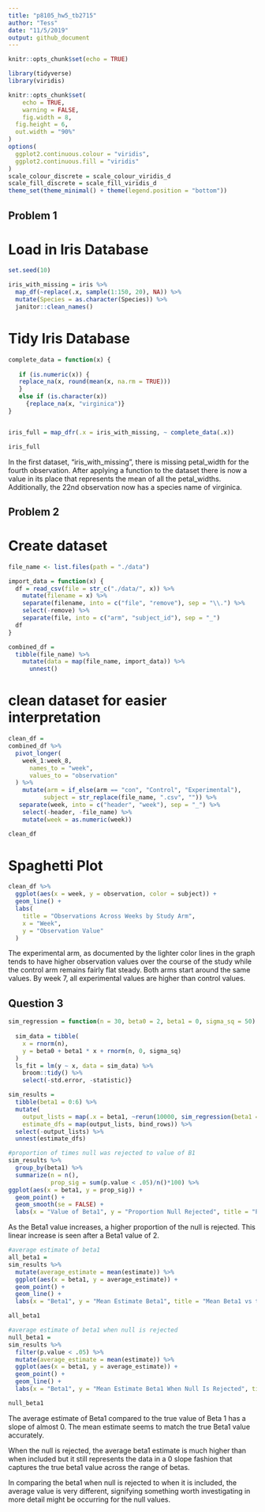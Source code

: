```yaml
---
title: "p8105_hw5_tb2715"
author: "Tess"
date: "11/5/2019"
output: github_document
---
```



```r
knitr::opts_chunk$set(echo = TRUE)

library(tidyverse)
library(viridis)

knitr::opts_chunk$set(
	echo = TRUE,
	warning = FALSE,
	fig.width = 8, 
  fig.height = 6,
  out.width = "90%"
)
options(
  ggplot2.continuous.colour = "viridis",
  ggplot2.continuous.fill = "viridis"
)
scale_colour_discrete = scale_colour_viridis_d
scale_fill_discrete = scale_fill_viridis_d
theme_set(theme_minimal() + theme(legend.position = "bottom"))
```

## Problem 1

# Load in Iris Database
```r
set.seed(10)

iris_with_missing = iris %>% 
  map_df(~replace(.x, sample(1:150, 20), NA)) %>%
  mutate(Species = as.character(Species)) %>%
  janitor::clean_names()
```

# Tidy Iris Database
```r
complete_data = function(x) {
  
   if (is.numeric(x)) {
   replace_na(x, round(mean(x, na.rm = TRUE)))
   }
   else if (is.character(x)) 
     {replace_na(x, "virginica")}
}


iris_full = map_dfr(.x = iris_with_missing, ~ complete_data(.x))

iris_full
```

In the first dataset, "iris_with_missing", there is missing petal_width for the fourth observation. After applying a function to the dataset there is now a value in its place that represents the mean of all the petal_widths. Additionally, the 22nd observation now has a species name of virginica.

## Problem 2

# Create dataset
```r
file_name <- list.files(path = "./data") 

import_data = function(x) {
  df = read_csv(file = str_c("./data/", x)) %>% 
    mutate(filename = x) %>% 
    separate(filename, into = c("file", "remove"), sep = "\\.") %>%
    select(-remove) %>% 
    separate(file, into = c("arm", "subject_id"), sep = "_") 
  df
}

combined_df = 
  tibble(file_name) %>% 
    mutate(data = map(file_name, import_data)) %>% 
      unnest()
```

# clean dataset for easier interpretation
```r
clean_df =
combined_df %>% 
  pivot_longer(
    week_1:week_8,
      names_to = "week", 
      values_to = "observation"
  ) %>%
    mutate(arm = if_else(arm == "con", "Control", "Experimental"), 
          subject = str_replace(file_name, ".csv", "")) %>% 
   separate(week, into = c("header", "week"), sep = "_") %>%
    select(-header, -file_name) %>% 
    mutate(week = as.numeric(week))

clean_df
```

# Spaghetti Plot
```r
clean_df %>% 
  ggplot(aes(x = week, y = observation, color = subject)) +
  geom_line() +
  labs(
    title = "Observations Across Weeks by Study Arm",
    x = "Week",
    y = "Observation Value"
  )

```
The experimental arm, as documented by the lighter color lines in the graph tends to have higher observation values over the course of the study while the control arm remains fairly flat steady. Both arms start around the same values. By week 7, all experimental values are higher than control values. 

## Question 3


```r
sim_regression = function(n = 30, beta0 = 2, beta1 = 0, sigma_sq = 50) {
  
  sim_data = tibble(
    x = rnorm(n),
    y = beta0 + beta1 * x + rnorm(n, 0, sigma_sq)
  )
  ls_fit = lm(y ~ x, data = sim_data) %>% 
    broom::tidy() %>%
    select(-std.error, -statistic)}

sim_results = 
  tibble(beta1 = 0:6) %>% 
  mutate(
    output_lists = map(.x = beta1, ~rerun(10000, sim_regression(beta1 = .x))),
    estimate_dfs = map(output_lists, bind_rows)) %>% 
  select(-output_lists) %>% 
  unnest(estimate_dfs)

```

```r
#proportion of times null was rejected to value of B1
sim_results %>%
  group_by(beta1) %>%
  summarize(n = n(),
            prop_sig = sum(p.value < .05)/n()*100) %>%
ggplot(aes(x = beta1, y = prop_sig)) + 
  geom_point() + 
  geom_smooth(se = FALSE) + 
  labs(x = "Value of Beta1", y = "Proportion Null Rejected", title = "Proportion of Null rejected by Beta1")
```
As the Beta1 value increases, a higher proportion of the null is rejected. This linear increase is seen after a Beta1 value of 2. 


```r
#average estimate of beta1
all_beta1 =
sim_results %>%
  mutate(average_estimate = mean(estimate)) %>%
  ggplot(aes(x = beta1, y = average_estimate)) + 
  geom_point() + 
  geom_line() + 
  labs(x = "Beta1", y = "Mean Estimate Beta1", title = "Mean Beta1 vs true Beta1 for all observations")

all_beta1

#average estimate of beta1 when null is rejected
null_beta1 = 
sim_results %>%
  filter(p.value < .05) %>%
  mutate(average_estimate = mean(estimate)) %>%
  ggplot(aes(x = beta1, y = average_estimate)) + 
  geom_point() + 
  geom_line() + 
  labs(x = "Beta1", y = "Mean Estimate Beta1 When Null Is Rejected", title = "Mean Beta1 vs true Beta1 when Null is Rejected")

null_beta1


```
The average estimate of Beta1 compared to the true value of Beta 1 has a slope of almost 0. The mean estimate seems to match the true Beta1 value accurately. 

When the null is rejected, the average beta1 estimate is much higher than when included but it still represents the data in a 0 slope fashion that captures the true beta1 value across the range of betas. 

In comparing the beta1 when null is rejected to when it is included, the average value is very different, signifying something worth investigating in more detail might be occurring for the null values. 


